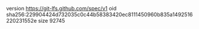 version https://git-lfs.github.com/spec/v1
oid sha256:229904424d732035c0c44b58383420ec8111450960b835a1492516220231552e
size 92745

